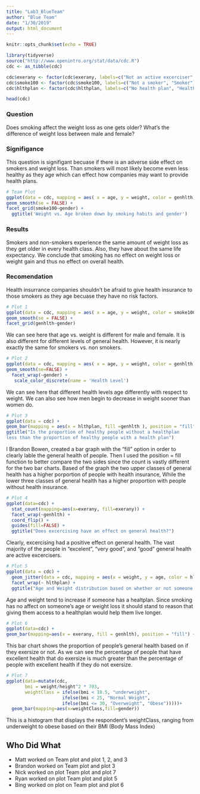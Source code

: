 ```yaml
---
title: "Lab3_BlueTeam"
author: "Blue Team"
date: "1/30/2019"
output: html_document
---
```


```r
knitr::opts_chunk$set(echo = TRUE)
```



```r
library(tidyverse)
source("http://www.openintro.org/stat/data/cdc.R")
cdc <- as_tibble(cdc)
```

```r
cdc$exerany <- factor(cdc$exerany, labels=c("Not an active excerciser", "Active excerciser"))
cdc$smoke100 <- factor(cdc$smoke100, labels=c("Not a smoker", "Smoker"))
cdc$hlthplan <- factor(cdc$hlthplan, labels=c("No health plan", "Health plan"))
```


```r
head(cdc)
```
### Question

Does smoking affect the weight loss as one gets older? What’s the difference of weight loss between male and female?

### Signifigance
This question is signifigant becuase if there is an adverse side effect on smokers and weight loss. Than smokers will most likely become even less healthy as they age which can effect how companies may want to provide health plans.



```r
# Team Plot
ggplot(data = cdc, mapping = aes( x = age, y = weight, color = genhlth)) +
geom_smooth(se = FALSE) +
facet_grid(smoke100~gender) +
  ggtitle('Weight vs. Age broken down by smoking habits and gender')
```




### Results

Smokers and non-smokers experience the same amount of weight loss as they get older in every health class. Also, they have about the same life expectancy. We conclude that smoking has no effect on weight loss or weight gain and thus no effect on overall health. 

### Recomendation

Health insurrance companies shouldn’t be afraid to give health insurance to those smokers as they age becuase they have no risk factors.

```r
# Plot 1
ggplot(data = cdc, mapping = aes( x = age, y = weight, color = smoke100)) +
geom_smooth(se = FALSE) +
facet_grid(genhlth~gender)
```

We can see here that age vs. weight is different for male and female. It is also different for different levels of general health. However, it is nearly exactly the same for smokers vs. non smokers.




```r
# Plot 2
ggplot(data = cdc, mapping = aes( x = age, y = weight, color = genhlth)) +
geom_smooth(se=FALSE) +
  facet_wrap(~gender) + 
   scale_color_discrete(name = 'Health Level')
```

We can see here that different health levels age differently with respect to weight. We can also see how men begin to decrease in weight sooner than women do.

```r
# Plot 3
ggplot(data = cdc) + 
geom_bar(mapping = aes(x = hlthplan, fill =genhlth ), position = "fill")+
ggtitle("Is the proportion of healthy people without a healthplan
less than the proportion of healthy people with a health plan")
```

   I Brandon Bowen, created a bar graph with the "fill" option in order to clearly lable the general health of people. Then I used the position = fill function to better compare the two sides since the count is vastly different for the two bar charts. Based of the graph the two upper classes of general health has a higher porportion of people with health insurance, While the lower three classes of general health has a higher proportion with people without health insurance.


```r
# Plot 4
ggplot(data=cdc) +
  stat_count(mapping=aes(x=exerany, fill=exerany)) +
  facet_wrap(~genhlth) +
  coord_flip() +
  guides(fill=FALSE) +
  ggtitle("Does excercising have an effect on general health?")
```

Clearly, excercising had a positive effect on general health. The vast majority of the people in "excelent", "very good", and "good" general health are active excercisers.



```r
# Plot 5
ggplot(data = cdc) + 
  geom_jitter(data = cdc, mapping = aes(x = weight, y = age, color = hlthplan)) +
  facet_wrap(~ hlthplan) +
  ggtitle("Age and Weight distribution based on whether or not someone has a healthplan")
```
Age and weight tend to increase if someone has a healtplan. Since smoking has no affect on someone's age or weight loss it should stand to reason that giving them access to a healthplan would help them live longer. 

```r
# Plot 6
ggplot(data=cdc) + 
geom_bar(mapping=aes(x = exerany, fill = genhlth), position = "fill") + labs(title = "Bar Chart of General Health of people who do and don't excersize")
```
This bar chart shows the proportion of people's general health based on if they exersize or not. As we can see the percentage of people that have excellent health that do exersize is much greater than the percentage of people with excellent health if they do not exersize.

```r
# Plot 7
ggplot(data=mutate(cdc,
       bmi = weight/height^2 * 703,
       weightClass = ifelse(bmi < 18.5, "underweight", 
                     ifelse(bmi < 25, "Normal Weight", 
                     ifelse(bmi <= 30, "Overweight", "Obese")))))+
  geom_bar(mapping=aes(x=weightClass,fill=gender))
```
This is a histogram that displays the respondent's weightClass, ranging from underweight to obese based on their BMI (Body Mass Index)




## Who Did What

- Matt worked on Team plot and plot 1, 2, and 3
- Brandon worked on Team plot and plot 3
- Nick worked on plot Team plot and plot 7 
- Ryan worked on plot Team plot and plot 5
- Bing worked on plot on Team plot and plot 6 

